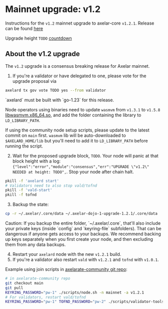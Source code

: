 # Mainnet upgrade: v1.2


Instructions for the `v1.2` mainnet upgrade to axelar-core `v1.2.1`.
Release can be found [here](https://github.com/axelarnetwork/axelar-core/releases/tag/v1.2.1)

Upgrade height `TODO` [countdown](https://www.mintscan.io/axelar/block/TODO)

## About the v1.2 upgrade
The `v1.2` upgrade is a consensus breaking release for Axelar mainnet.

1. If you're a validator or have delegated to one, please vote for the upgrade proposal via

```bash
axelard tx gov vote TODO yes --from validator
```

<Callout type="warning" emoji="⚠️">
  `axelard` must be built with `go-1.23` for this release.

  Node operators using binaries need to update `wasmvm` from `v1.3.1` to `v1.5.8` [libwasmvm.x86_64.so](https://github.com/CosmWasm/wasmvm/releases/tag/v1.5.8), and add the folder containing the library to `LD_LIBRARY_PATH`.
  
  If using the community node setup scripts, please update to the latest commit on `main` first.
  `wasmvm` lib will be auto-downloaded to `$AXELARD_HOME/lib` but you'll need to add it to `LD_LIBRARY_PATH` before running the script.
</Callout>


2. Wait for the proposed upgrade block, `TODO`. Your node will panic at that block height with a log: `{"level":"error","module":"consensus","err":"UPGRADE \"v1.2\" NEEDED at height: TODO",`. Stop your node after chain halt.

```bash
pkill -f 'axelard start'
# Validators need to also stop vald/tofnd
pkill -f 'vald-start'
pkill -f tofnd
```

3. Backup the state:

```bash
cp -r ~/.axelar/.core/data ~/.axelar-dojo-1-upgrade-1.2.1/.core/data
```

<Callout type="warning" emoji="⚠️">
  Caution: If you backup the entire folder, `~/.axelar/.core`, that'll
  also include your private keys (inside `config` and `keyring-file`
  subfolders). That can be dangerous if anyone gets access to your backups. We
  recommend backing up keys separately when you first create your node, and then
  excluding them from any data backups.
</Callout>

4. Restart your `axelard` node with the new `v1.2.1` build.
5. If you're a validator also restart `vald` with `v1.2.1` and `tofnd` with `v1.0.1`.

Example using join scripts in [axelarate-community git repo](https://github.com/axelarnetwork/axelarate-community):

```bash
# in axelarate-community repo
git checkout main
git pull
KEYRING_PASSWORD="pw-1" ./scripts/node.sh -n mainnet -a v1.2.1
# For validators, restart vald/tofnd
KEYRING_PASSWORD="pw-1" TOFND_PASSWORD="pw-2" ./scripts/validator-tools-host.sh -n mainnet -a v1.2.1 -q v1.0.1
```
